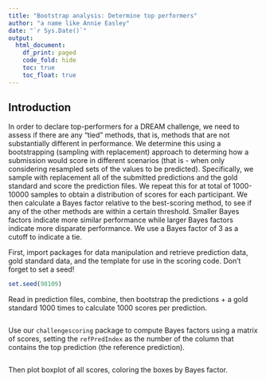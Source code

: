```yaml
---
title: "Bootstrap analysis: Determine top performers"
author: "a name like Annie Easley"
date: "`r Sys.Date()`"
output:
  html_document:
    df_print: paged
    code_fold: hide
    toc: true
    toc_float: true
---
```


## Introduction 

In order to declare top-performers for a DREAM challenge, we need to assess if there are any "tied" methods, that is, methods that are not substantially different in performance. We determine this using a bootstrapping (sampling with replacement) approach to determing how a submission would score in different scenarios (that is - when only considering resampled sets of the values to be predicted). Specifically, we sample with replacement all of the submitted predictions and the gold standard and score the prediction files. We repeat this for at total of 1000-10000 samples to obtain a distribution of scores for each participant. We then calculate a Bayes factor relative to the best-scoring method, to see if any of the other methods are within a certain threshold. Smaller Bayes factors indicate more similar performance while larger Bayes factors indicate more disparate performance. We use a Bayes factor of 3 as a cutoff to indicate a tie. 

First, import packages for data manipulation and retrieve prediction data, gold standard data, and the template for use in the scoring code. Don't forget to set a seed!

```r
set.seed(98109)

```


Read in prediction files, combine, then bootstrap the predictions + a gold standard 1000 times to calculate 1000 scores per prediction. 

```r

```

Use our `challengescoring` package to compute Bayes factors using a matrix of scores, setting the `refPredIndex` as the number of the column that contains the top prediction (the reference prediction). 

```r

```

Then plot boxplot of all scores, coloring the boxes by Bayes factor. 

```r


```
